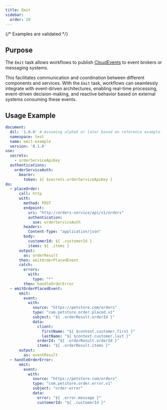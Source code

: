 ```yaml
---
title: Emit
sidebar:
  order: 20
---
```

{/* Examples are validated */}

## Purpose

The `Emit` task allows workflows to publish [CloudEvents](https://cloudevents.io/) to event brokers or messaging
systems.

This facilitates communication and coordination between different components and services. With the `Emit` task,
workflows can seamlessly integrate with event-driven architectures, enabling real-time processing, event-driven
decision-making, and reactive behavior based on external systems consuming these events.

## Usage Example

```yaml
document:
  dsl: '1.0.0' # Assuming alpha5 or later based on reference example
  namespace: test
  name: emit-example
  version: '0.1.0'
use:
  secrets:
    - orderServiceApiKey
  authentications:
    orderServiceAuth:
      bearer:
        token: ${ $secrets.orderServiceApiKey }
do:
  - placeOrder:
      call: http
      with:
        method: POST
        endpoint:
          uri: "http://orders-service/api/v1/orders"
          authentication:
            use: orderServiceAuth
        headers:
          Content-Type: "application/json"
        body:
          customerId: ${ .customerId }
          items: ${ .items }
      output:
        as: orderResult
      then: emitOrderPlacedEvent
      catch:
        errors:
          with:
            type: "*"
        then: handleOrderError
  - emitOrderPlacedEvent:
      emit:
        event:
          with:
            source: "https://petstore.com/orders"
            type: "com.petstore.order.placed.v1"
            subject: "${ .orderResult.orderId }"
            data:
              client:
                firstName: "${ $context.customer.first }"
                lastName: "${ $context.customer.last }"
              orderId: "${ .orderResult.orderId }"
              items: "${ .orderResult.items }"
      output:
        as: eventResult
  - handleOrderError:
      emit:
        event:
          with:
            source: "https://petstore.com/orders"
            type: "com.petstore.order.error.v1"
            subject: "order-error"
            data:
              error: "${ .error.message }"
              customerId: "${ .customerId }"